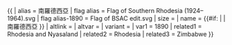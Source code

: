 {{ {{{1<noinclude>|country showdata</noinclude>}}}
| alias = 南羅德西亞
| flag alias = Flag of Southern Rhodesia (1924–1964).svg
| flag alias-1890 = Flag of BSAC edit.svg
| size = {{{size|}}}
| name = {{#if: {{{name|}}} | {{{name|}}} | 南羅德西亞 }}
| altlink = {{{altlink|}}}
| altvar = {{{altvar|}}}
| variant = {{{variant|}}}
<noinclude>
| var1 = 1890
| related1 = Rhodesia and Nyasaland
| related2 = Rhodesia
| related3 = Zimbabwe
</noinclude>
}}